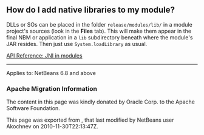 <!--

    Licensed to the Apache Software Foundation (ASF) under one
    or more contributor license agreements.  See the NOTICE file
    distributed with this work for additional information
    regarding copyright ownership.  The ASF licenses this file
    to you under the Apache License, Version 2.0 (the
    "License"); you may not use this file except in compliance
    with the License.  You may obtain a copy of the License at

      http://www.apache.org/licenses/LICENSE-2.0

    Unless required by applicable law or agreed to in writing,
    software distributed under the License is distributed on an
    "AS IS" BASIS, WITHOUT WARRANTIES OR CONDITIONS OF ANY
    KIND, either express or implied.  See the License for the
    specific language governing permissions and limitations
    under the License.

-->

==How do I add native libraries to my module?==
DLLs or SOs can be placed in the folder <tt>release/modules/lib/</tt> in a module project's sources (look in the '''Files''' tab). This will make them appear in the final NBM or application in a <tt>lib</tt> subdirectory beneath where the module's JAR resides. Then just use <tt>System.loadLibrary</tt> as usual.

[http://bits.netbeans.org/dev/javadoc/org-openide-modules/org/openide/modules/doc-files/api.html#jni API Reference: JNI in modules]

----
Applies to: NetBeans 6.8 and above

===Apache Migration Information===

The content in this page was kindly donated by Oracle Corp. to the
Apache Software Foundation.

This page was exported from , 
that last modified by NetBeans user Akochnev 
on 2010-11-30T22:13:47Z.

